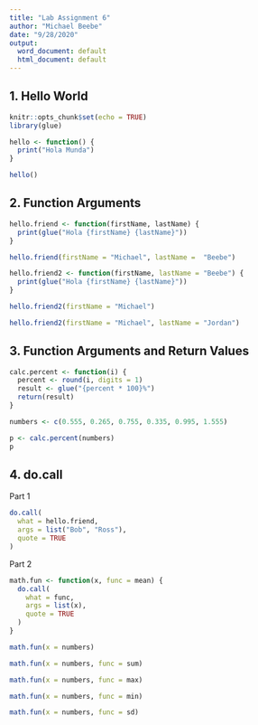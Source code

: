 ```yaml
---
title: "Lab Assignment 6"
author: "Michael Beebe"
date: "9/28/2020"
output:
  word_document: default
  html_document: default
---  
```


1. Hello World
--
```r
knitr::opts_chunk$set(echo = TRUE)
library(glue)
```

```r

hello <- function() {
  print("Hola Munda")
}

hello()

```

2. Function Arguments
--
```r

hello.friend <- function(firstName, lastName) {
  print(glue("Hola {firstName} {lastName}"))
}

hello.friend(firstName = "Michael", lastName =  "Beebe")

```

```r

hello.friend2 <- function(firstName, lastName = "Beebe") {
  print(glue("Hola {firstName} {lastName}"))
}

```

```r

hello.friend2(firstName = "Michael")

```

```r

hello.friend2(firstName = "Michael", lastName = "Jordan")

```

3. Function Arguments and Return Values
--
```r

calc.percent <- function(i) {
  percent <- round(i, digits = 1)
  result <- glue("{percent * 100}%")
  return(result)
}

```

```r

numbers <- c(0.555, 0.265, 0.755, 0.335, 0.995, 1.555)

```

```r

p <- calc.percent(numbers)
p

```

4. do.call
--

Part 1
```r

do.call(
  what = hello.friend,
  args = list("Bob", "Ross"),
  quote = TRUE
)

```
Part 2
```r

math.fun <- function(x, func = mean) {
  do.call(
    what = func,
    args = list(x),
    quote = TRUE
  )
}

```

```r
math.fun(x = numbers)
```
```r
math.fun(x = numbers, func = sum)
```

```r
math.fun(x = numbers, func = max)
```

```r
math.fun(x = numbers, func = min)
```

```r
math.fun(x = numbers, func = sd)
```

